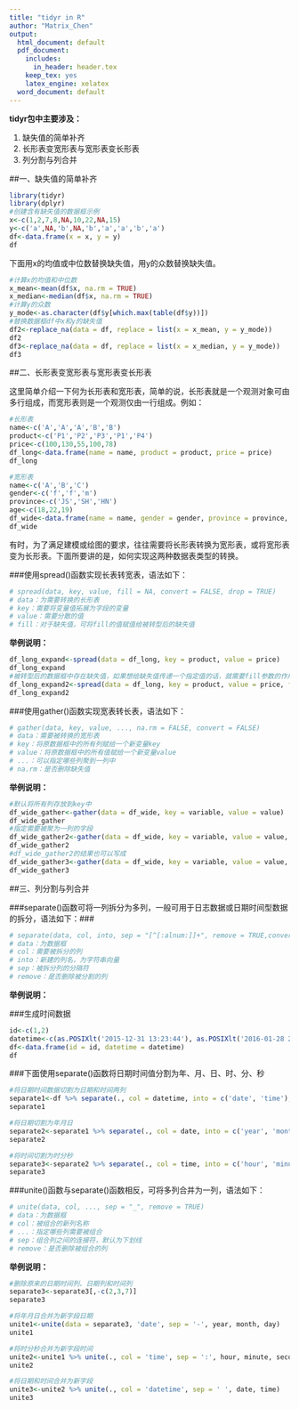 ```yaml
---
title: "tidyr in R"
author: "Matrix_Chen"
output:
  html_document: default
  pdf_document:
    includes:
      in_header: header.tex
    keep_tex: yes
    latex_engine: xelatex
  word_document: default
---
```


**tidyr包中主要涉及：**

1. 缺失值的简单补齐
2. 长形表变宽形表与宽形表变长形表
3. 列分割与列合并

##一、缺失值的简单补齐

```r
library(tidyr)
library(dplyr)
#创建含有缺失值的数据框示例
x<-c(1,2,7,8,NA,10,22,NA,15)
y<-c('a',NA,'b',NA,'b','a','a','b','a')
df<-data.frame(x = x, y = y)
df
```

下面用x的均值或中位数替换缺失值，用y的众数替换缺失值。

```r
#计算x的均值和中位数
x_mean<-mean(df$x, na.rm = TRUE)
x_median<-median(df$x, na.rm = TRUE)
#计算y的众数
y_mode<-as.character(df$y[which.max(table(df$y))])
#替换数据框df中x和y的缺失值
df2<-replace_na(data = df, replace = list(x = x_mean, y = y_mode))
df2
df3<-replace_na(data = df, replace = list(x = x_median, y = y_mode))
df3
```

##二、长形表变宽形表与宽形表变长形表

这里简单介绍一下何为长形表和宽形表，简单的说，长形表就是一个观测对象可由多行组成，而宽形表则是一个观测仅由一行组成。例如：

```r
#长形表
name<-c('A','A','A','B','B')
product<-c('P1','P2','P3','P1','P4')
price<-c(100,130,55,100,78)
df_long<-data.frame(name = name, product = product, price = price)
df_long

#宽形表
name<-c('A','B','C')
gender<-c('f','f','m')
province<-c('JS','SH','HN')
age<-c(18,22,19)
df_wide<-data.frame(name = name, gender = gender, province = province, age = age)
df_wide
```

有时，为了满足建模或绘图的要求，往往需要将长形表转换为宽形表，或将宽形表变为长形表。下面所要讲的是，如何实现这两种数据表类型的转换。

###使用spread()函数实现长表转宽表，语法如下：

```r
# spread(data, key, value, fill = NA, convert = FALSE, drop = TRUE)
# data：为需要转换的长形表
# key：需要将变量值拓展为字段的变量
# value：需要分散的值
# fill：对于缺失值，可将fill的值赋值给被转型后的缺失值
```

**举例说明：**

```r
df_long_expand<-spread(data = df_long, key = product, value = price)
df_long_expand
#被转型后的数据框中存在缺失值，如果想给缺失值传递一个指定值的话，就需要fill参数的作用。
df_long_expand2<-spread(data = df_long, key = product, value = price, fill = 0)
df_long_expand2
```

###使用gather()函数实现宽表转长表，语法如下：

```r
# gather(data, key, value, ..., na.rm = FALSE, convert = FALSE)
# data：需要被转换的宽形表
# key：将原数据框中的所有列赋给一个新变量key
# value：将原数据框中的所有值赋给一个新变量value
# ...：可以指定哪些列聚到一列中
# na.rm：是否删除缺失值
```

**举例说明：**

```r
#默认将所有列存放到key中
df_wide_gather<-gather(data = df_wide, key = variable, value = value)
df_wide_gather
#指定需要被聚为一列的字段
df_wide_gather2<-gather(data = df_wide, key = variable, value = value, gender, province)
df_wide_gather2
#df_wide_gather2的结果也可以写成
df_wide_gather3<-gather(data = df_wide, key = variable, value = value, -name)
df_wide_gather3
```

##三、列分割与列合并

###separate()函数可将一列拆分为多列，一般可用于日志数据或日期时间型数据的拆分，语法如下：###

```r
# separate(data, col, into, sep = "[^[:alnum:]]+", remove = TRUE,convert = FALSE, extra = "warn", fill = "warn", ...)
# data：为数据框
# col：需要被拆分的列
# into：新建的列名，为字符串向量
# sep：被拆分列的分隔符
# remove：是否删除被分割的列
```

**举例说明：**

###生成时间数据

```r
id<-c(1,2)
datetime<-c(as.POSIXlt('2015-12-31 13:23:44'), as.POSIXlt('2016-01-28 21:14:12'))
df<-data.frame(id = id, datetime = datetime)
df
```

###下面使用separate()函数将日期时间值分割为年、月、日、时、分、秒

```r
#将日期时间数据切割为日期和时间两列
separate1<-df %>% separate(., col = datetime, into = c('date', 'time'), sep = ' ', remove = FALSE)
separate1

#将日期切割为年月日
separate2<-separate1 %>% separate(., col = date, into = c('year', 'month', 'day'), sep = '-', remove = FALSE)
separate2

#将时间切割为时分秒
separate3<-separate2 %>% separate(., col = time, into = c('hour', 'minute', 'second'), sep = ':', remove = FALSE)
separate3
```

###unite()函数与separate()函数相反，可将多列合并为一列，语法如下：

```r
# unite(data, col, ..., sep = "_", remove = TRUE)
# data：为数据框
# col：被组合的新列名称
# ...：指定哪些列需要被组合
# sep：组合列之间的连接符，默认为下划线
# remove：是否删除被组合的列
```

**举例说明：**

```r
#删除原来的日期时间列、日期列和时间列
separate3<-separate3[,-c(2,3,7)]
separate3

#将年月日合并为新字段日期
unite1<-unite(data = separate3, 'date', sep = '-', year, month, day)
unite1

#将时分秒合并为新字段时间
unite2<-unite1 %>% unite(., col = 'time', sep = ':', hour, minute, second)
unite2

#将日期和时间合并为新字段
unite3<-unite2 %>% unite(., col = 'datetime', sep = ' ', date, time)
unite3
```

